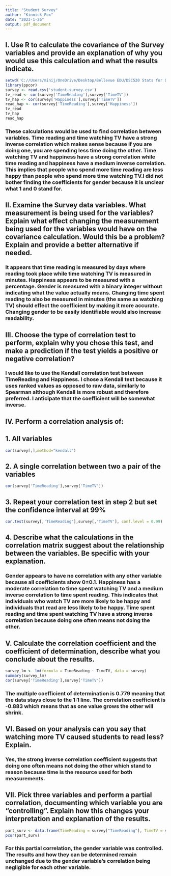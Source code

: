 ---
title: "Student Survey"
author: "Kinnick Fox"
date: "2023-1-26"
output: pdf_document
---

## I. Use R to calculate the covariance of the Survey variables and provide an explanation of why you would use this calculation and what the results indicate.

```{R}
setwd('C://Users/minij/OneDrive/Desktop/Bellevue EDU/DSC520 Stats for DS/Week 7')
library(ppcor)
survey <- read.csv('student-survey.csv')
tv_read <- cor(survey['TimeReading'],survey['TimeTV'])
tv_hap <- cor(survey['Happiness'],survey['TimeTV'])
read_hap <- cor(survey['TimeReading'],survey['Happiness'])
tv_read
tv_hap
read_hap
```

### These calculations would be used to find correlation between variables. Time reading and time watching TV have a strong inverse correlation which makes sense because if you are doing one, you are spending less time doing the other. Time watching TV and happiness have a strong correlation while time reading and happiness have a medium inverse correlation. This implies that people who spend more time reading are less happy than people who spend more time watching TV.I did not bother finding the coefficients for gender because it is unclear what 1 and 0 stand for.

## II. Examine the Survey data variables. What measurement is being used for the variables? Explain what effect changing the measurement being used for the variables would have on the covariance calculation. Would this be a problem? Explain and provide a better alternative if needed.

### It appears that time reading is measured by days where reading took place while time watching TV is measured in minutes. Happiness appears to be measured with a percentage. Gender is measured with a binary integer without indicating what the value actually means. Changing time spent reading to also be measured in minutes (the same as watching TV) should effect the coefficient by making it more accurate. Changing gender to be easily identifiable would also increase readability.

## III. Choose the type of correlation test to perform, explain why you chose this test, and make a prediction if the test yields a positive or negative correlation?

### I would like to use the Kendall correlation test between TimeReading and Happiness. I chose a Kendall test because it uses ranked values as opposed to raw data, similarly to Spearman although Kendall is more robust and therefore preferred. I anticipate that the coefficient will be somewhat inverse.

## IV. Perform a correlation analysis of:

## 1. All variables

```{r}
cor(survey[,],method="kendall")
```

## 2. A single correlation between two a pair of the variables

```{r}
cor(survey['TimeReading'],survey['TimeTV'])
```

## 3. Repeat your correlation test in step 2 but set the confidence interval at 99%

```{r}
cor.test(survey[,'TimeReading'],survey[,'TimeTV'], conf.level = 0.99)
```

## 4. Describe what the calculations in the correlation matrix suggest about the relationship between the variables. Be specific with your explanation.

### Gender appears to have no correlation with any other variable because all coefficients show 0±0.1. Happiness has a moderate correlation to time spent watching TV and a medium inverse correlation to time spent reading. This indicates that individuals who watch TV are more likely to be happy and individuals that read are less likely to be happy. Time spent reading and time spent watching TV have a strong inverse correlation because doing one often means not doing the other.

## V. Calculate the correlation coefficient and the coefficient of determination, describe what you conclude about the results.

```{r}
survey_lm <- lm(formula = TimeReading ~ TimeTV, data = survey)
summary(survey_lm)
cor(survey['TimeReading'],survey['TimeTV'])
```

### The multiple coefficient of determination is 0.779 meaning that the data stays close to the 1:1 line. The correlation coefficient is -0.883 which means that as one value grows the other will shrink.

## VI. Based on your analysis can you say that watching more TV caused students to read less? Explain.

### Yes, the strong inverse correlation coefficient suggests that doing one often means not doing the other which stand to reason because time is the resource used for both measurements.

## VII. Pick three variables and perform a partial correlation, documenting which variable you are "controlling". Explain how this changes your interpretation and explanation of the results.

```{r}
part_surv <- data.frame(TimeReading = survey["TimeReading"], TimeTV = survey["TimeTV"], Happiness = survey["Happiness"])
pcor(part_surv)
```

### For this partial correlation, the gender variable was controlled. The results and how they can be determined remain unchanged due to the gender variable's correlation being negligible for each other variable.
